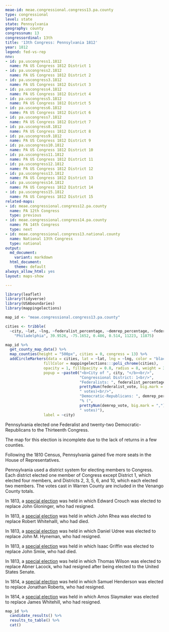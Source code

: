 ```yaml
---
meae-id: meae.congressional.congress13.pa.county
type: congressional
level: state
state: Pennsylvania
geography: county
congressnum: 13
congressordinal: 13th
title: '13th Congress: Pennsylvania 1812'
year: 1812
legend: fed-vs-rep
nnv:
- id: pa.uscongress1.1812
  name: PA US Congress 1812 District 1
- id: pa.uscongress2.1812
  name: PA US Congress 1812 District 2
- id: pa.uscongress3.1812
  name: PA US Congress 1812 District 3
- id: pa.uscongress4.1812
  name: PA US Congress 1812 District 4
- id: pa.uscongress5.1812
  name: PA US Congress 1812 District 5
- id: pa.uscongress6.1812
  name: PA US Congress 1812 District 6
- id: pa.uscongress7.1812
  name: PA US Congress 1812 District 7
- id: pa.uscongress8.1812
  name: PA US Congress 1812 District 8
- id: pa.uscongress9.1812
  name: PA US Congress 1812 District 9
- id: pa.uscongress10.1812
  name: PA US Congress 1812 District 10
- id: pa.uscongress11.1812
  name: PA US Congress 1812 District 11
- id: pa.uscongress12.1812
  name: PA US Congress 1812 District 12
- id: pa.uscongress13.1812
  name: PA US Congress 1812 District 13
- id: pa.uscongress14.1812
  name: PA US Congress 1812 District 14
- id: pa.uscongress15.1812
  name: PA US Congress 1812 District 15
related-maps:
- id: meae.congressional.congress12.pa.county
  name: PA 12th Congress
  type: previous
- id: meae.congressional.congress14.pa.county
  name: PA 14th Congress
  type: next
- id: meae.congressional.congress13.national.county
  name: National 13th Congress
  type: national
output:
  md_document:
    variant: markdown
  html_document:
    theme: default
always_allow_html: yes
layout: maps-show

---
```


```r
library(leaflet)
library(tidyverse)
library(USAboundaries)
library(mappingelections)

map_id <- "meae.congressional.congress13.pa.county"

cities <- tribble(
  ~city, ~lat, ~lng, ~federalist_percentage, ~demrep_percentage, ~federalist_vote, ~demrep_vote,
    "Philadelphia", 39.9526, -75.1652, 0.486, 0.514, 11223, 11875)
```

<div class="map">

```r
map_id %>%
  get_county_map_data() %>%
  map_counties(height = "500px", cities = 0, congress = 13) %>% 
  addCircleMarkers(data = cities, lat = ~lat, lng = ~lng, color = "black",
                 fillColor = mappingelections:::poli_chrome(cities),
                 opacity = 1, fillOpacity = 0.8, radius = 8, weight = 3,
                 popup = ~paste0("<b>City of ", city, "</b><br/>",
                                 "Congressional District: 1<br/>",
                                 "Federalists: ", federalist_percentage * 100, "% (", 
                                 prettyNum(federalist_vote, big.mark = ","), 
                                 " votes)<br/>",
                                 "Democratic-Republicans: ", demrep_percentage * 100,
                                 "% (", 
                                 prettyNum(demrep_vote, big.mark = ","),
                                 " votes)"),
                 label = ~city)
```

</div>

Pennsylvania elected one Federalist and twenty-two Democratic-Republicans to the Thirteenth Congress.

The map for this election is incomplete due to the lack of returns in a few counties.

Following the 1810 Census, Pennsylvania gained five more seats in the House of Representatives.

Pennsylvania used a district system for electing members to Congress. Each district elected one member of Congress except District 1, which elected four members, and Districts 2, 3, 5, 6, and 10, which each elected two members. The votes cast in Warren County are included in the Venango County totals. 

In 1813, a [special election](https://elections.lib.tufts.edu/catalog/tufts:pa.uscongress3.specialelection.1813) was held in which Edward Crouch was elected to replace John Gloninger, who had resigned. 

In 1813, a [special election](https://elections.lib.tufts.edu/catalog/tufts:pa.uscongress5.specialelection.1813) was held in which John Rhea was elected to replace Robert Whitehalll, who had died.

In 1813, a [special election](https://elections.lib.tufts.edu/catalog/tufts:pa.uscongress7.specialelection.1813) was held in which Daniel Udree was elected to replace John M. Hyneman, who had resigned. 

In 1813, a [special election](https://elections.lib.tufts.edu/catalog/tufts:pa.uscongress13.specialelection.1813) was held in which Isaac Griffin was elected to replace John Smiie, who had died. 

In 1813, a [special election](https://elections.lib.tufts.edu/catalog/tufts:pa.uscongress15.specialelection.1813) was held in which Thomas Wilson was elected to replace Abner Lacock, who had resigned after being elected to the United States Senate.

In 1814, a [special election](https://elections.lib.tufts.edu/catalog/tufts:pa.uscongress2.special.1814) was held in which Samuel Henderson was elected to replace Jonathan Roberts, who had resigned. 

In 1814, a [special election](https://elections.lib.tufts.edu/catalog/tufts:pa.uscongress3.special.1814) was held in which Amos Slaymaker was elected to replace James Whitehill, who had resigned.

<div class="results-table">

```r
map_id %>%
  candidate_results() %>%
  results_to_table() %>%
  cat()
```

</div>
